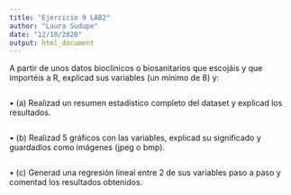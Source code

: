 ```yaml
---
title: "Ejercicio 9 LAB2"
author: "Laura Sudupe"
date: "12/10/2020"
output: html_document
---
```


A partir de unos datos bioclínicos o biosanitarios que escojáis y que importéis
a R, explicad sus variables (un mínimo de 8) y:

```r

```


• (a) Realizad un resumen estadístico completo del dataset y explicad los
resultados.

```r

```


• (b) Realizad 5 gráficos con las variables, explicad su significado y
guardadlos como imágenes (jpeg o bmp).

```r

```



• (c) Generad una regresión lineal entre 2 de sus variables paso a paso y
comentad los resultados obtenidos.

```r

```





